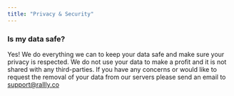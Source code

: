 ```yaml
---
title: "Privacy & Security"
---
```


### Is my data safe?

Yes! We do everything we can to keep your data safe and make sure your privacy
is respected. We do not use your data to make a profit and it is not shared with
any third-parties. If you have any concerns or would like to request the removal
of your data from our servers please send an email to support@rallly.co
